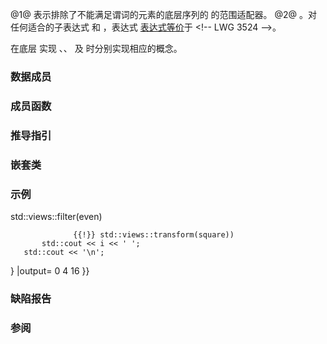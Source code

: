{{cpp/ranges/view title|filter}}
{{cpp/ranges/filter_view/navbar}}

{{dcl begin}}
{{dcl header|ranges}}
{{dcl|num=1|since=c++20|1=
template&lt; ranges::input_range V,
          std::indirect_unary_predicate&lt;ranges::iterator_t&lt;V&gt;&gt; Pred &gt;
    requires ranges::view&lt;V&gt; &amp;&amp; std::is_object_v&lt;Pred&gt;
class filter_view
    : public ranges::view_interface&lt;filter_view&lt;V, Pred&gt;&gt;
}}
{{dcl|num=2|since=c++20|1=
namespace views {
    inline constexpr /* 未指定 */ filter = /* 未指定 */;
}
}}
{{dcl h|调用签名}}
{{dcl|since=c++20|1=
template&lt; ranges::viewable_range R, class Pred &gt;
    requires /* 见下文 */
constexpr ranges::view auto filter( R&amp;&amp; r, Pred&amp;&amp; pred );
}}
{{dcl|since=c++20|1=
template&lt; class Pred &gt;
constexpr /* 范围适配器闭包 */ filter( Pred&amp;&amp; pred );
}}
{{dcl end}}

@1@ 表示排除了不能满足谓词的元素的底层序列的 {{lconcept|view}} 的范围适配器。
@2@ {{named req|RangeAdaptorObject}}。对任何适合的子表达式 {{c|e}} 和 {{c|p}}，表达式 {{c|views::filter(e, p)}} [[cpp/language/expressions#表达式等价|表达式等价]]于 {{c|filter_view(e, p)}}&lt;!-- LWG 3524 --&gt;。

{{tt|filter_view}} 在底层 {{lconcept|view}} {{tt|V}} 实现 {{lconcept|bidirectional_range}}、{{lconcept|forward_range}}、{{lconcept|input_range}} 及 {{lconcept|common_range}} 时分别实现相应的概念。

===数据成员===
{{dsc begin}}
{{dsc hitem|成员|描述}}
{{dsc expos mem obj|base_|id=base|private=yes|spec={{tt|V}}|底层视图}}
{{dsc expos mem obj|pred_|id=pred|private=yes|spec={{rev inl|until=c++23|{{rlpi|copyable_wrapper|copyable-box&lt;!--P2325R3--&gt;}}{{tt|&lt;Pred&gt;}}}}{{rev inl|since=c++23|{{rlpi|copyable_wrapper|movable-box}}{{tt|&lt;Pred&gt;}}}}|包装用于过滤 {{tti|base_}} 中的元素的谓词}}
{{dsc expos mem obj|begin_|id=begin|private=yes|maybe=(仅当 {{tt|V}} 满足 {{lconcept|forward_range}} 时提供)|spec={{lti|cpp/ranges/non-propagating-cache}}{{c/core|&lt;ranges::iterator_t&lt;V&gt;&gt;}}|缓存一个指向 {{tti|base_}} 的首个满足 {{tti|pred_}} 的元素的迭代器的对象}}
{{dsc end}}

===成员函数===
{{dsc begin}}
{{dsc mem ctor|{{PAGENAME}}#ctor|构造 {{tt|filter_view}}}}
{{dsc mem fun|{{PAGENAME}}#base|title=base|返回底层视图 {{tt|V}}}}
{{dsc mem fun|{{PAGENAME}}#pred|title=pred|返回到存储于 {{tt|filter_view}} 内的谓词的引用}}
{{dsc mem fun|{{PAGENAME}}#begin|title=begin|返回 {{tt|filter_view}} 的起始迭代器}}
{{dsc mem fun|{{PAGENAME}}#end|title=end|返回 {{tt|filter_view}} 的哨位}}

{{cpp/ranges/view_interface/inherit|embedded=yes|size=invalid|data=invalid|operator[]=invalid}}
{{dsc end}}

{{anchor|ctor}}
{{member|{{small|std::ranges::filter_view::}}filter_view|2=
{{dcl begin}}
{{dcl|since=c++20|num=1|1=
filter_view() requires std::default_initializable&lt;V&gt; &amp;&amp;
                       std::default_initializable&lt;Pred&gt; = default;&lt;!-- P2325R3 --&gt;
}}
{{dcl|since=c++20|num=2|
constexpr explicit filter_view( V base, Pred pred );
}}
{{dcl end}}

@1@ 经由默认成员初始化式（{{c|1== V()}}）值初始化 {{tti|base_}}，并默认初始化 {{tti|pred_}}（这会值初始化它包含的 {{tt|Pred}}）。
@2@ 以 {{c|std::move(base)}} 初始化 {{tti|base_}} 并以 {{c|std::move(pred)}} 初始化 {{tti|pred_}}。

===参数===
{{par begin}}
{{par|base|要过滤的范围}}
{{par|pred|滤出元素的谓词}}
{{par end}}
}}

{{anchor|base}}
{{member|{{small|std::ranges::filter_view::}}base|2=
{{dcl begin}}
{{dcl|since=c++20|num=1|
constexpr V base() const&amp; requires std::copy_constructible&lt;V&gt;;
}}
{{dcl|since=c++20|num=2|
constexpr V base() &amp;&amp;;
}}
{{dcl end}}

@1@ 等价于 {{c|return base_;}}。
@2@ 等价于 {{c|return std::move(base_);}}。
}}

{{anchor|pred}}
{{member|{{small|std::ranges::filter_view::}}pred|2=
{{ddcl|since=c++20|1=
constexpr const Pred&amp; pred() const;
}}

返回到包含的 {{tt|Pred}} 对象的引用。如果 {{tti|pred_}} 没有包含值，那么行为未定义。
}}

{{anchor|begin}}
{{member|{{small|std::ranges::filter_view::}}begin|2=
{{ddcl|notes={{mark expos}}|
constexpr /*iterator*/ begin();
}}

为提供 {{lconcept|range}} 概念所要求的均摊常数时间复杂度，此函数在 {{tt|filter_view}} 对象内缓存结果以用于后继调用。等价于
{{source|1=
if constexpr (!ranges::forward_range&lt;V&gt;)
    return /*iterator*/{*this, ranges::find_if(base_, std::ref(*pred_))};
else
{
    if (!begin_.has_value())
        begin_ = ranges::find_if(base_, std::ref(*pred_)); // 缓存
    return /*iterator*/{*this, begin_.value())};
}
}}
如果 {{tti|pred_}} 没有包含值，那么行为未定义。
}}

{{anchor|end}}
{{member|{{small|std::ranges::filter_view::}}end|2=
{{ddcl|since=c++20|1=
constexpr auto end();
}}

返回指向末尾的迭代器。等价于：
{{source|1=
if constexpr (ranges::common_range&lt;V&gt;)
    return /*iterator*/{*this, ranges::end(base_)};
else
    return /*sentinel*/{*this};
}}
}}

===推导指引===
{{ddcl|since=c++20|1=
template&lt; class R, class Pred &gt;
filter_view( R&amp;&amp;, Pred ) -&gt; filter_view&lt;views::all_t&lt;R&gt;, Pred&gt;;
}}

===嵌套类===
{{dsc begin}}
{{dsc expos mem class|cpp/ranges/filter_view/iterator|{{tt|filter_view}} 的迭代器类型}}
{{dsc expos mem class|cpp/ranges/filter_view/sentinel|底层视图非 {{lconcept|common_range}} 时的 {{tt|filter_view}} 的哨位类型}}
{{dsc end}}

===示例===
{{example
|code=
#include &lt;iostream&gt;
#include &lt;ranges&gt;

int main()
{
    auto even = [](int i){ return 0 == i % 2; };
    auto square = [](int i){ return i * i; };
 
    for (int i : std::views::iota(0, 6) 
               {{!}} std::views::filter(even) 
               {{!}} std::views::transform(square))
        std::cout &lt;&lt; i &lt;&lt; ' ';
    std::cout &lt;&lt; '\n';
}
|output=
0 4 16
}}

===缺陷报告===
{{dr list begin}}
{{dr list item|wg=lwg|dr=3714|paper=P2711R1|std=C++20|before=多参数构造函数不是显式的|after=改成显式的}}
{{dr list item|paper=P2325R3|std=C++20|before=如果 {{tt|Pred}} 不 {{lconcept|default_initializable}}，&lt;br&gt;那么默认构造函数构造不含 {{tt|Pred}} 的 {{tt|filter_view}}|after={{tt|filter_view}} 也不&lt;br&gt;{{lconcept|default_initializable}}}}
{{dr list end}}

===参阅===
{{dsc begin}}
{{dsc inc|cpp/ranges/dsc take_while_view}}
{{dsc end}}

{{langlinks|en|es|ja|ru}}